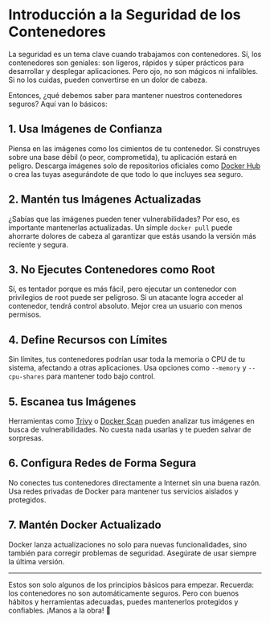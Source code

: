 # Introducción a la Seguridad de los Contenedores

La seguridad es un tema clave cuando trabajamos con contenedores. Sí, los contenedores son geniales: son ligeros, rápidos y súper prácticos para desarrollar y desplegar aplicaciones. Pero ojo, no son mágicos ni infalibles. Si no los cuidas, pueden convertirse en un dolor de cabeza.

Entonces, ¿qué debemos saber para mantener nuestros contenedores seguros? Aquí van lo    básicos:

## 1. Usa Imágenes de Confianza  
Piensa en las imágenes como los cimientos de tu contenedor. Si construyes sobre una base débil (o peor, comprometida), tu aplicación estará en peligro. Descarga imágenes solo de repositorios oficiales como [Docker Hub](https://hub.docker.com/) o crea las tuyas asegurándote de que todo lo que incluyes sea seguro.

## 2. Mantén tus Imágenes Actualizadas  
¿Sabías que las imágenes pueden tener vulnerabilidades? Por eso, es importante mantenerlas actualizadas. Un simple `docker pull` puede ahorrarte dolores de cabeza al garantizar que estás usando la versión más reciente y segura.

## 3. No Ejecutes Contenedores como Root  
Sí, es tentador porque es más fácil, pero ejecutar un contenedor con privilegios de root puede ser peligroso. Si un atacante logra acceder al contenedor, tendrá control absoluto. Mejor crea un usuario con menos permisos.

## 4. Define Recursos con Límites  
Sin límites, tus contenedores podrían usar toda la memoria o CPU de tu sistema, afectando a otras aplicaciones. Usa opciones como `--memory` y `--cpu-shares` para mantener todo bajo control.

## 5. Escanea tus Imágenes  
Herramientas como [Trivy](https://github.com/aquasecurity/trivy) o [Docker Scan](https://docs.docker.com/engine/scan/) pueden analizar tus imágenes en busca de vulnerabilidades. No cuesta nada usarlas y te pueden salvar de sorpresas.

## 6. Configura Redes de Forma Segura  
No conectes tus contenedores directamente a Internet sin una buena razón. Usa redes privadas de Docker para mantener tus servicios aislados y protegidos.

## 7. Mantén Docker Actualizado  
Docker lanza actualizaciones no solo para nuevas funcionalidades, sino también para corregir problemas de seguridad. Asegúrate de usar siempre la última versión.

---

Estos son solo algunos de los principios básicos para empezar. Recuerda: los contenedores no son automáticamente seguros. Pero con buenos hábitos y herramientas adecuadas, puedes mantenerlos protegidos y confiables. ¡Manos a la obra! 🚀
